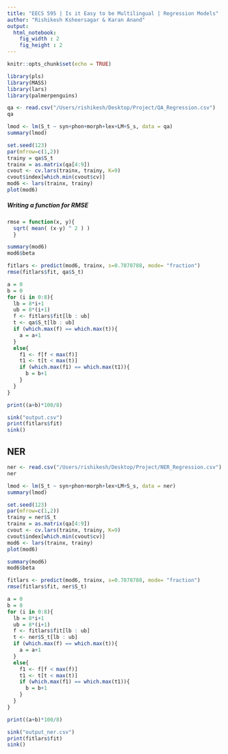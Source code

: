 ```yaml
---
title: "EECS 595 | Is it Easy to be Multilingual | Regression Models"
author: "Rishikesh Ksheersagar & Karan Anand"
output: 
  html_notebook:
    fig_width : 2
    fig_height : 2
---
```


```r
knitr::opts_chunk$set(echo = TRUE)
```


```r
library(pls)
library(MASS)
library(lars)
library(palmerpenguins)
```


```r
qa <- read.csv("/Users/rishikesh/Desktop/Project/QA_Regression.csv")
qa
```

```r
lmod <- lm(S_t ~ syn+phon+morph+lex+LM+S_s, data = qa)
summary(lmod)
```



```r
set.seed(123)
par(mfrow=c(1,2))
trainy = qa$S_t
trainx = as.matrix(qa[4:9])
cvout <- cv.lars(trainx, trainy, K=9)
cvout$index[which.min(cvout$cv)]
mod6 <- lars(trainx, trainy)
plot(mod6)
```

##### Writing a function for RMSE
```r
rmse = function(x, y){
  sqrt( mean( (x-y) ^ 2 ) )
  }
```


```r
summary(mod6)
mod6$beta
```



```r
fitlars <- predict(mod6, trainx, s=0.7878788, mode= "fraction")
rmse(fitlars$fit, qa$S_t)
```

```r
a = 0
b = 0
for (i in 0:8){
  lb = 8*i+1
  ub = 8*(i+1)
  f <- fitlars$fit[lb : ub]
  t <- qa$S_t[lb : ub]
  if (which.max(f) == which.max(t)){
    a = a+1
  }
  else{
    f1 <- f[f < max(f)]
    t1 <- t[t < max(t)]
    if (which.max(f1) == which.max(t1)){
      b = b+1
    }
  }
}

print((a+b)*100/8)
```



```r
sink("output.csv")
print(fitlars$fit)
sink()
```


## NER



```r
ner <- read.csv("/Users/rishikesh/Desktop/Project/NER_Regression.csv")
ner
```

```r
lmod <- lm(S_t ~ syn+phon+morph+lex+LM+S_s, data = ner)
summary(lmod)
```



```r
set.seed(123)
par(mfrow=c(1,2))
trainy = ner$S_t
trainx = as.matrix(qa[4:9])
cvout <- cv.lars(trainx, trainy, K=9)
cvout$index[which.min(cvout$cv)]
mod6 <- lars(trainx, trainy)
plot(mod6)
```




```r
summary(mod6)
mod6$beta
```



```r
fitlars <- predict(mod6, trainx, s=0.7878788, mode= "fraction")
rmse(fitlars$fit, ner$S_t)
```

```r
a = 0
b = 0
for (i in 0:8){
  lb = 8*i+1
  ub = 8*(i+1)
  f <- fitlars$fit[lb : ub]
  t <- ner$S_t[lb : ub]
  if (which.max(f) == which.max(t)){
    a = a+1
  }
  else{
    f1 <- f[f < max(f)]
    t1 <- t[t < max(t)]
    if (which.max(f1) == which.max(t1)){
      b = b+1
    }
  }
}

print((a+b)*100/8)
```



```r
sink("output_ner.csv")
print(fitlars$fit)
sink()
```




